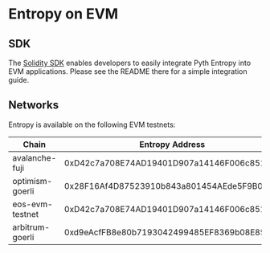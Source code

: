 # Entropy on EVM

## SDK

The [Solidity SDK](https://github.com/pyth-network/pyth-crosschain/tree/main/target_chains/ethereum/entropy_sdk/solidity#pyth-entropy-solidity-sdk) enables developers to easily integrate Pyth Entropy into EVM applications.
Please see the README there for a simple integration guide.

## Networks

Entropy is available on the following EVM testnets:

| Chain           | Entropy Address                            | Provider                                   |
| --------------- | ------------------------------------------ | ------------------------------------------ |
| avalanche-fuji  | 0xD42c7a708E74AD19401D907a14146F006c851Ee3 | 0x6CC14824Ea2918f5De5C2f75A9Da968ad4BD6344 |
| optimism-goerli | 0x28F16Af4D87523910b843a801454AEde5F9B0459 | 0x6CC14824Ea2918f5De5C2f75A9Da968ad4BD6344 |
| eos-evm-testnet | 0xD42c7a708E74AD19401D907a14146F006c851Ee3 | 0x6CC14824Ea2918f5De5C2f75A9Da968ad4BD6344 |
| arbitrum-goerli | 0xd9eAcfFB8e80b7193042499485EF8369b08E85B6 | 0x6CC14824Ea2918f5De5C2f75A9Da968ad4BD6344 |
